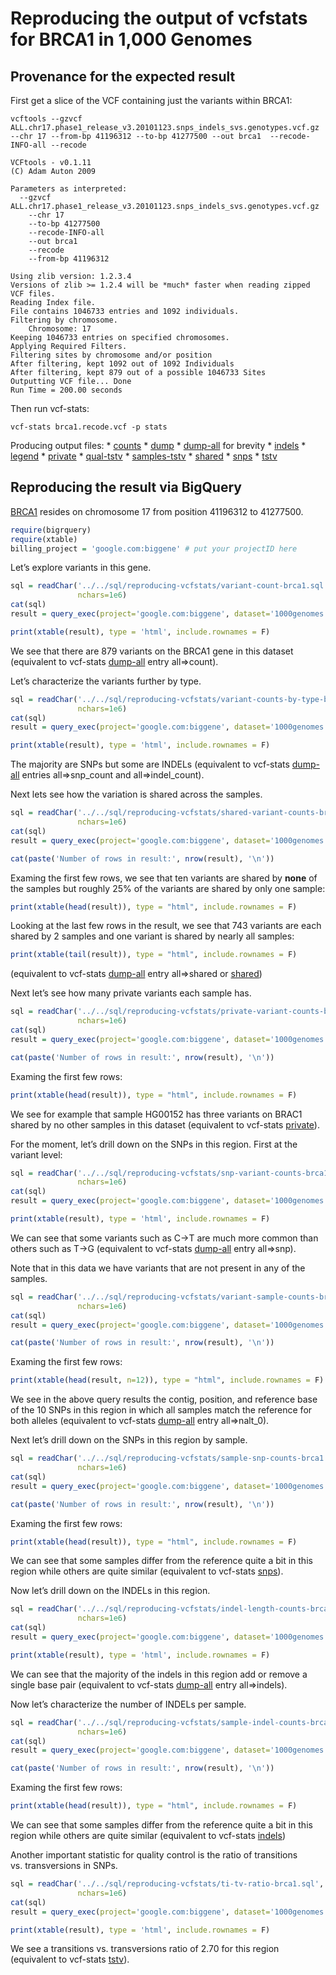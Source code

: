<!-- R Markdown Documentation, DO NOT EDIT THE PLAIN MARKDOWN VERSION OF THIS FILE -->

<!-- Copyright 2014 Google Inc. All rights reserved. -->

<!-- Licensed under the Apache License, Version 2.0 (the "License"); -->
<!-- you may not use this file except in compliance with the License. -->
<!-- You may obtain a copy of the License at -->

<!--     http://www.apache.org/licenses/LICENSE-2.0 -->

<!-- Unless required by applicable law or agreed to in writing, software -->
<!-- distributed under the License is distributed on an "AS IS" BASIS, -->
<!-- WITHOUT WARRANTIES OR CONDITIONS OF ANY KIND, either express or implied. -->
<!-- See the License for the specific language governing permissions and -->
<!-- limitations under the License. -->

Reproducing the output of vcfstats for BRCA1 in 1,000 Genomes
========================================================

Provenance for the expected result
---------------------------
First get a slice of the VCF containing just the variants within BRCA1:
```
vcftools --gzvcf ALL.chr17.phase1_release_v3.20101123.snps_indels_svs.genotypes.vcf.gz --chr 17 --from-bp 41196312 --to-bp 41277500 --out brca1  --recode-INFO-all --recode

VCFtools - v0.1.11
(C) Adam Auton 2009

Parameters as interpreted:
  --gzvcf ALL.chr17.phase1_release_v3.20101123.snps_indels_svs.genotypes.vcf.gz
	--chr 17
	--to-bp 41277500
	--recode-INFO-all
	--out brca1
	--recode
	--from-bp 41196312

Using zlib version: 1.2.3.4
Versions of zlib >= 1.2.4 will be *much* faster when reading zipped VCF files.
Reading Index file.
File contains 1046733 entries and 1092 individuals.
Filtering by chromosome.
	Chromosome: 17
Keeping 1046733 entries on specified chromosomes.
Applying Required Filters.
Filtering sites by chromosome and/or position
After filtering, kept 1092 out of 1092 Individuals
After filtering, kept 879 out of a possible 1046733 Sites
Outputting VCF file... Done
Run Time = 200.00 seconds
```
Then run vcf-stats:
```
vcf-stats brca1.recode.vcf -p stats
```
Producing output files:
 * [counts](./vcfstats-output/stats.counts)
 * [dump](./vcfstats-output/stats.dump)
   * [dump-all](./vcfstats-output/stats.dump-all) for brevity
 * [indels](./vcfstats-output/stats.indels)
 * [legend](./vcfstats-output/stats.legend)
 * [private](./vcfstats-output/stats.private)
 * [qual-tstv](./vcfstats-output/stats.qual-tstv)
 * [samples-tstv](./vcfstats-output/stats.samples-tstv)
 * [shared](./vcfstats-output/stats.shared)
 * [snps](./vcfstats-output/stats.snps)
 * [tstv](./vcfstats-output/stats.tstv)
 
Reproducing the result via BigQuery
------------------------------------
[BRCA1](http://www.genecards.org/cgi-bin/carddisp.pl?gene=BRCA1) resides on chromosome 17 from position 41196312 to 41277500.  

```r
require(bigrquery)
require(xtable)
billing_project = 'google.com:biggene' # put your projectID here
```

Let’s explore variants in this gene.
```r
sql = readChar('../../sql/reproducing-vcfstats/variant-count-brca1.sql',
               nchars=1e6)
cat(sql)
result = query_exec(project='google.com:biggene', dataset='1000genomes', query=sql, billing = billing_project)
```
```r
print(xtable(result), type = 'html', include.rownames = F)
```
We see that there are 879 variants on the BRCA1 gene in this dataset (equivalent to vcf-stats [dump-all](./vcfstats-output/stats.dump-all) entry all=>count). 

Let’s characterize the variants further by type.
```r
sql = readChar('../../sql/reproducing-vcfstats/variant-counts-by-type-brca1.sql',
               nchars=1e6)
cat(sql)
result = query_exec(project='google.com:biggene', dataset='1000genomes', query=sql, billing = billing_project)
```
```r
print(xtable(result), type = 'html', include.rownames = F)
```
The majority are SNPs but some are INDELs (equivalent to vcf-stats [dump-all](./vcfstats-output/stats.dump-all) entries all=>snp_count and all=>indel_count).

Next lets see how the variation is shared across the samples. 
```r
sql = readChar('../../sql/reproducing-vcfstats/shared-variant-counts-brca1.sql',
               nchars=1e6)
cat(sql)
result = query_exec(project='google.com:biggene', dataset='1000genomes', query=sql, billing = billing_project)
```
```r
cat(paste('Number of rows in result:', nrow(result), '\n'))
```
Examing the first few rows, we see that ten variants are shared by **none** of the samples but roughly 25% of the variants are shared by only one sample:
```r
print(xtable(head(result)), type = "html", include.rownames = F)
```
Looking at the last few rows in the result, we see that 743 variants are each shared by 2 samples and one variant is shared by nearly all samples:
```r
print(xtable(tail(result)), type = "html", include.rownames = F)
```
(equivalent to vcf-stats [dump-all](./vcfstats-output/stats.dump-all) entry all=>shared or [shared](./vcfstats-output/stats.shared))

Next let’s see how many private variants each sample has.
```r
sql = readChar('../../sql/reproducing-vcfstats/private-variant-counts-brca1.sql',
               nchars=1e6)
cat(sql)
result = query_exec(project='google.com:biggene', dataset='1000genomes', query=sql, billing = billing_project)
```
```r
cat(paste('Number of rows in result:', nrow(result), '\n'))
```
Examing the first few rows:
```r
print(xtable(head(result)), type = "html", include.rownames = F)
```
We see for example that sample HG00152 has three variants on BRAC1 shared by no other samples in this dataset (equivalent to vcf-stats [private](./vcfstats-output/stats.private)).

For the moment, let’s drill down on the SNPs in this region.  First at the variant level:
```r
sql = readChar('../../sql/reproducing-vcfstats/snp-variant-counts-brca1.sql',
               nchars=1e6)
cat(sql)
result = query_exec(project='google.com:biggene', dataset='1000genomes', query=sql, billing = billing_project)
```
```r
print(xtable(result), type = 'html', include.rownames = F)
```
We can see that some variants such as C->T are much more common than others such as T->G (equivalent to vcf-stats [dump-all](./vcfstats-output/stats.dump-all) entry all=>snp).  

Note that in this data we have variants that are not present in any of the samples.
```r
sql = readChar('../../sql/reproducing-vcfstats/variant-sample-counts-brca1.sql',
               nchars=1e6)
cat(sql)
result = query_exec(project='google.com:biggene', dataset='1000genomes', query=sql, billing = billing_project)
```
```r
cat(paste('Number of rows in result:', nrow(result), '\n'))
```
Examing the first few rows:
```r
print(xtable(head(result, n=12)), type = "html", include.rownames = F)
```
We see in the above query results the contig, position, and reference base of the 10 SNPs in this region in which all samples match the reference for both alleles (equivalent to vcf-stats [dump-all](./vcfstats-output/stats.dump-all) entry all=>nalt_0).

Next let’s drill down on the SNPs in this region by sample.
```r
sql = readChar('../../sql/reproducing-vcfstats/sample-snp-counts-brca1.sql',
               nchars=1e6)
cat(sql)
result = query_exec(project='google.com:biggene', dataset='1000genomes', query=sql, billing = billing_project)
```
```r
cat(paste('Number of rows in result:', nrow(result), '\n'))
```
Examing the first few rows:
```r
print(xtable(head(result)), type = "html", include.rownames = F)
```
We can see that some samples differ from the reference quite a bit in this region while others are quite similar (equivalent to vcf-stats [snps](./vcfstats-output/stats.snps)).

Now let’s drill down on the INDELs in this region.
```r
sql = readChar('../../sql/reproducing-vcfstats/indel-length-counts-brca1.sql',
               nchars=1e6)
cat(sql)
result = query_exec(project='google.com:biggene', dataset='1000genomes', query=sql, billing = billing_project)
```
```r
print(xtable(result), type = 'html', include.rownames = F)
```
We can see that the majority of the indels in this region add or remove a single base pair (equivalent to vcf-stats [dump-all](./vcfstats-output/stats.dump-all) entry all=>indels).

Now let’s characterize the number of INDELs per sample.
```r
sql = readChar('../../sql/reproducing-vcfstats/sample-indel-counts-brca1.sql',
               nchars=1e6)
cat(sql)
result = query_exec(project='google.com:biggene', dataset='1000genomes', query=sql, billing = billing_project)
```
```r
cat(paste('Number of rows in result:', nrow(result), '\n'))
```
Examing the first few rows:
```r
print(xtable(head(result)), type = "html", include.rownames = F)
```
We can see that some samples differ from the reference quite a bit in this region while others are quite similar (equivalent to vcf-stats [indels](./vcfstats-output/stats.indels))

Another important statistic for quality control is the ratio of transitions vs. transversions in SNPs. 
```r
sql = readChar('../../sql/reproducing-vcfstats/ti-tv-ratio-brca1.sql',
               nchars=1e6)
cat(sql)
result = query_exec(project='google.com:biggene', dataset='1000genomes', query=sql, billing = billing_project)
```
```r
print(xtable(result), type = 'html', include.rownames = F)
```
We see a transitions vs. transversions ratio of 2.70 for this region (equivalent to vcf-stats [tstv](./vcfstats-output/stats.tstv)).
